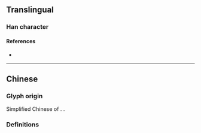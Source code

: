 {{also|態}}
{{character info/new}}
==Translingual==

===Han character===
{{Han char|rn=61|rad=心|as=04|sn=8|four=|canj=KIP|ids=⿱太心}}

====References====
* {{Han ref|kx=0379.071|hdz=42273.110|uh=6001|ud=24577}}

----

==Chinese==

===Glyph origin===
Simplified Chinese of {{l|zh|態}}. {{Han compound|太|心|t2=heart|ls=psc|c1=p|c2=s|no_och1=1}}.

===Definitions===
{{zh-see|態}}